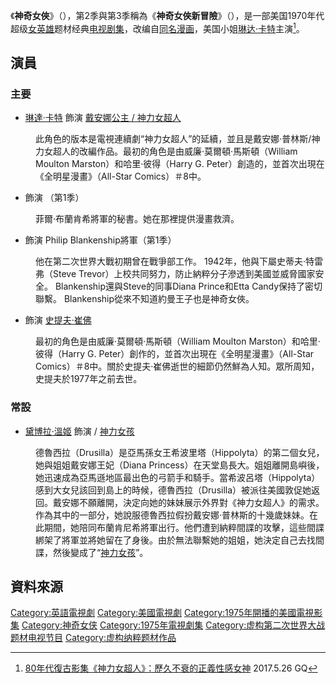 {{noteTA
|G1=美国漫画
|G2=Show
|G3=Movie
|1=zh-cn:神奇女郎;zh-hk:神奇女俠;zh-tw:神力女超人;zh-mo:神奇女俠;
|2=zh-hk:蓮黛·卡達;zh-tw:琳達·卡特;zh-cn:琳达·卡特;
}}
{{Infobox television
| name      = 神奇女俠
| original_name =''Wonder Woman''
| image     = Wonder Woman tv logo.jpg
| caption   = 第一季的標題
| genre     = {{plainlist|
*[[科學奇幻|科學奇幻]]
*動作
*冒險
*超級英雄
}}
| runtime   = 42–51分鐘
| based_on  = {{Based on|[[神奇女俠|神奇女俠]]||[[威廉·莫爾頓·馬斯頓|威廉·莫爾頓·馬斯頓]]和{{link-en|H·G·彼得|H. G. Peter}}}}
| developer = {{Plainlist|
* {{link-en|斯坦利·拉爾夫·羅斯|Stanley Ralph Ross}}
}}
| executive_producer = {{Plainlist|
* {{link-en|道格拉斯·S·克萊莫|Douglas S. Cramer}}
* {{link-en|威爾弗雷德·洛依德·鮑梅斯|Wilford Lloyd Baumes}}
}}
| producer  = {{Plainlist|
* {{link-en|布魯斯·蘭斯伯里|Bruce Lansbury}}（第3季）
* {{link-en|查爾斯·B·費茲西門士|Charles B. Fitzsimons}}
* Mark Rodgers
}}
| starring  = {{Plainlist|
* [[琳達·卡特|琳達·卡特]]
* {{link-en|萊爾·瓦戈納|Lyle Waggoner}}
* {{link-en|比阿特麗斯·科倫|Beatrice Colen}}（第1季）
* {{link-en|理查德·伊斯漢姆|Richard Eastham}}（第1季）
* {{link-en|諾曼·伯頓|Norman Burton}}（第3季）
* Saundra Sharp（第3季）
}}
| theme_music_composer = {{Plainlist|
* {{link-en|查爾斯·福克斯|Charles Fox (composer)}}
* {{link-en|諾曼·金貝爾|Norman Gimbel}}
}}
| country   = 美國
| company   = {{Plainlist|
* The Douglas S. Cramer Co.
* Bruce Lansbury Productions, Ltd.
* [[華納兄弟電視公司|華納兄弟電視公司]]
* [[DC漫畫|DC漫畫]]
}}
| distributor = 華納兄弟電視
| network     = {{Plainlist|
* [[美國廣播公司|ABC]]（第1季）
* [[CBS_(電視網)|CBS]]（第2-3季）
}}
| first_aired = {{Start date|1975|11|7}}
| last_aired  = {{End date|1979|9|11}}
| num_seasons = 3
| num_episodes = 59
| list_episodes =
}}
《'''神奇女俠'''》（{{lang-en|''Wonder Woman''}}），第2季與第3季稱為《'''神奇女俠新冒險'''》（{{lang|en|''The New Adventures of Wonder Woman''}}），是一部美国1970年代超级[[女英雄|女英雄]]题材经典[[电视剧集|电视剧集]]，改编自[[神力女超人|同名漫画]]，美国小姐[[琳达·卡特|琳达·卡特]]主演<ref>[https://www.gq.com.tw/blog/riverhong/detail-4004.html 80年代復古影集《神力女超人》：歷久不衰的正義性感女神] {{Wayback|url=https://www.gq.com.tw/blog/riverhong/detail-4004.html |date=20190819063720 }} 2017.5.26 GQ</ref>。

== 演員 ==
=== 主要 ===
* [[琳達·卡特|琳達·卡特]] 飾演 [[神力女超人|戴安娜公主 / 神力女超人]]
:此角色的版本是電視連續劇“神力女超人”的延續，並且是戴安娜·普林斯/神力女超人的改編作品。最初的角色是由威廉·莫爾頓·馬斯頓（William Moulton Marston）和哈里·彼得（Harry G. Peter）創造的，並首次出現在《全明星漫畫》（All-Star Comics）＃8中。
* {{link-en|比阿特麗斯·科倫|Beatrice Colen}} 飾演 {{link-en|艾塔·肯蒂|Etta Candy}}（第1季）
:菲爾·布蘭肯希將軍的秘書。她在那裡提供漫畫救濟。
* {{link-en|理查德·伊斯漢姆|Richard Eastham}} 飾演 Philip Blankenship將軍（第1季）
:他在第二次世界大戰初期曾在戰爭部工作。 1942年，他與下屬史蒂夫·特雷弗（Steve Trevor）上校共同努力，防止納粹分子滲透到美國並威脅國家安全。 Blankenship還與Steve的同事Diana Prince和Etta Candy保持了密切聯繫。 Blankenship從來不知道約曼王子也是神奇女俠。
* {{link-en|萊爾·瓦戈納|Lyle Waggoner}} 飾演 [[史提夫·崔佛|史提夫·崔佛]]
:最初的角色是由威廉·莫爾頓·馬斯頓（William Moulton Marston）和哈里·彼得（Harry G. Peter）創作的，並首次出現在《全明星漫畫》（All-Star Comics）＃8中。關於史提夫·崔佛逝世的細節仍然鮮為人知。眾所周知，史提夫於1977年之前去世。

=== 常設 ===
* [[黛博拉·溫姬|黛博拉·溫姬]] 飾演 {{link-en|德魯西拉 (DC漫畫)|Drusilla (DC Comics)|德魯西拉}} / [[神力女孩|神力女孩]]
:德魯西拉（Drusilla）是亞馬孫女王希波里塔（Hippolyta）的第二個女兒，她與姐姐戴安娜王妃（Diana Princess）在天堂島長大。姐姐離開島嶼後，她迅速成為亞馬遜地區最出色的弓箭手和騎手。當希波呂塔（Hippolyta）感到大女兒該回到島上的時候，德魯西拉（Drusilla）被派往美國敦促她返回。戴安娜不願離開，決定向她的妹妹展示外界對《神力女超人》的需求。作為其中的一部分，她說服德魯西拉假扮戴安娜·普林斯的十幾歲妹妹。在此期間，她陪同布蘭肯尼希將軍出行。他們遭到納粹間諜的攻擊，這些間諜綁架了將軍並將她留在了身後。由於無法聯繫她的姐姐，她決定自己去找間諜，然後變成了“[[神力女孩|神力女孩]]”。

== 資料來源 ==
{{reflist}}

{{神奇女俠}}
{{DC漫畫電視劇}}

[[Category:英語電視劇|Category:英語電視劇]]
[[Category:美國電視劇|Category:美國電視劇]]
[[Category:1975年開播的美國電視影集|Category:1975年開播的美國電視影集]]
[[Category:神奇女侠|Category:神奇女侠]]
[[Category:1975年電視劇集|Category:1975年電視劇集]]
[[Category:虚构第二次世界大战题材电视节目|Category:虚构第二次世界大战题材电视节目]]
[[Category:虚构纳粹题材作品|Category:虚构纳粹题材作品]]